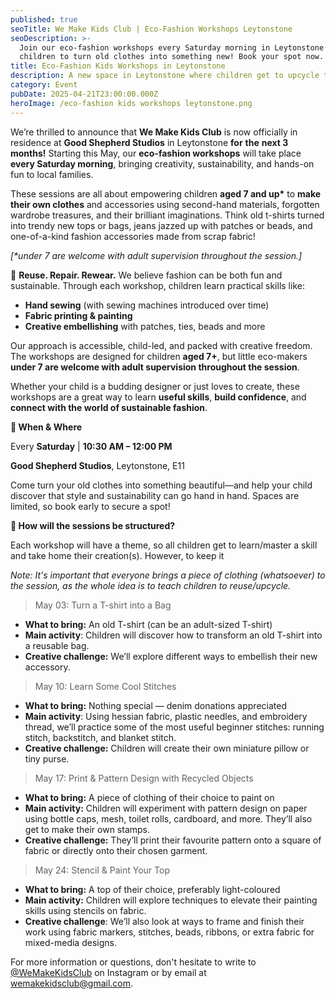 ```yaml
---
published: true
seoTitle: We Make Kids Club | Eco-Fashion Workshops Leytonstone
seoDescription: >-
  Join our eco-fashion workshops every Saturday morning in Leytonstone for
  children to turn old clothes into something new! Book your spot now.
title: Eco-Fashion Kids Workshops in Leytonstone
description: A new space in Leytonstone where children get to upcycle their clothes
category: Event
pubDate: 2025-04-21T23:00:00.000Z
heroImage: /eco-fashion kids workshops leytonstone.png
---
```


<ButtonComponent label="Book now" url="https://www.eventbrite.com/e/eco-fashion-kids-workshop-tickets-1331504468709" />

We’re thrilled to announce that **We Make Kids Club** is now officially in residence at **Good Shepherd Studios** in Leytonstone **for** **the** **next 3 months!** Starting this May, our **eco-fashion workshops** will take place **every Saturday morning**, bringing creativity, sustainability, and hands-on fun to local families.

These sessions are all about empowering children **aged 7 and up\*** to **make their own clothes** and accessories using second-hand materials, forgotten wardrobe treasures, and their brilliant imaginations. Think old t-shirts turned into trendy new tops or bags, jeans jazzed up with patches or beads, and one-of-a-kind fashion accessories made from scrap fabric!

*\[\*under 7 are welcome with adult supervision throughout the session.]*

👕 **Reuse. Repair. Rewear.**
We believe fashion can be both fun and sustainable. Through each workshop, children learn practical skills like:

* **Hand sewing** (with sewing machines introduced over time)
* **Fabric printing & painting**
* **Creative embellishing** with patches, ties, beads and more

Our approach is accessible, child-led, and packed with creative freedom. The workshops are designed for children **aged 7+**, but little eco-makers **under 7 are welcome with adult supervision throughout the session**.

Whether your child is a budding designer or just loves to create, these workshops are a great way to learn **useful skills**, **build confidence**, and **connect with the world of sustainable fashion**.

**📍 When & Where**

Every **Saturday** | **10:30 AM – 12:00 PM**

**Good Shepherd Studios**, Leytonstone, E11

Come turn your old clothes into something beautiful—and help your child discover that style and sustainability can go hand in hand. Spaces are limited, so book early to secure a spot!

<ButtonComponent url="https://www.eventbrite.com/e/eco-fashion-kids-workshop-tickets-1331503626189" label="Book now" />

**🧵 How will the sessions be structured?**

Each workshop will have a theme, so all children get to learn/master a skill and take home their creation(s). However, to keep it

*Note: It's important that everyone brings a piece of clothing (whatsoever) to the session, as the whole idea is to teach children to reuse/upcycle.*

> May 03: Turn a T-shirt into a Bag

* **What to bring:** An old T-shirt (can be an adult-sized T-shirt)
* **Main activity**: Children will discover how to transform an old T-shirt into a reusable bag.
* **Creative challenge:** We’ll explore different ways to embellish their new accessory.

> May 10: Learn Some Cool Stitches

* **What to bring:** Nothing special — denim donations appreciated
* **Main activity**: Using hessian fabric, plastic needles, and embroidery thread, we’ll practice some of the most useful beginner stitches: running stitch, backstitch, and blanket stitch.
* **Creative challenge:** Children will create their own miniature pillow or tiny purse.

> May 17: Print & Pattern Design with Recycled Objects

* **What to bring:** A piece of clothing of their choice to paint on
* **Main activity:** Children will experiment with pattern design on paper using bottle caps, mesh, toilet rolls, cardboard, and more. They’ll also get to make their own stamps.
* **Creative challenge:** They’ll print their favourite pattern onto a square of fabric or directly onto their chosen garment.

> May 24: Stencil & Paint Your Top

* **What to bring:** A top of their choice, preferably light-coloured
* **Main activity:** Children will explore techniques to elevate their painting skills using stencils on fabric.
* **Creative challenge**: We’ll also look at ways to frame and finish their work using fabric markers, stitches, beads, ribbons, or extra fabric for mixed-media designs.

For more information or questions, don't hesitate to write to [@WeMakeKidsClub](https://www.instagram.com/wemakekidsclub/) on Instagram or by email at [wemakekidsclub@gmail.com](mailto\:wemakekidsclub@gmail.com).
